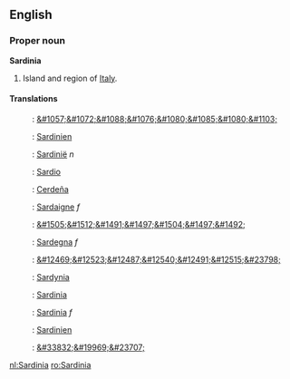 ==English==
===Proper noun===
'''Sardinia'''

# Island and region of [[Italy]].

====Translations====
:{{bg}}: [[&#1057;&#1072;&#1088;&#1076;&#1080;&#1085;&#1080;&#1103;]]
:{{de}}: [[Sardinien]]
:{{nl}}: [[Sardinië]] ''n''
:{{eo}}: [[Sardio]]
:{{es}}: [[Cerdeña]]
:{{fr}}: [[Sardaigne]] ''f''
:{{he}}: [[&#1505;&#1512;&#1491;&#1497;&#1504;&#1497;&#1492;]]
:{{it}}: [[Sardegna]] ''f''
:{{ja}}: [[&#12469;&#12523;&#12487;&#12540;&#12491;&#12515;&#23798;]]
:{{pl}}: [[Sardynia]]
:{{ro}}: [[Sardinia]]
:{{ra}}: [[Sardinia]] ''f''
:{{sv}}: [[Sardinien]]
:{{zh}}: [[&#33832;&#19969;&#23707;]]

[[nl:Sardinia]]
[[ro:Sardinia]]